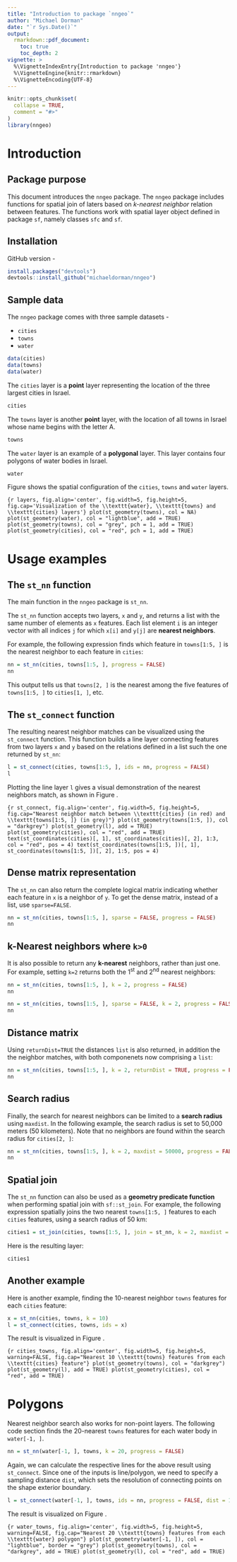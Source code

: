 ```yaml
---
title: "Introduction to package `nngeo`"
author: "Michael Dorman"
date: "`r Sys.Date()`"
output: 
  rmarkdown::pdf_document:
    toc: true
    toc_depth: 2
vignette: >
  %\VignetteIndexEntry{Introduction to package 'nngeo'}
  %\VignetteEngine{knitr::rmarkdown}
  %\VignetteEncoding{UTF-8}
---
```


```r
knitr::opts_chunk$set(
  collapse = TRUE,
  comment = "#>"
)
library(nngeo)
```

# Introduction

## Package purpose

This document introduces the `nngeo` package. The `nngeo` package includes functions for spatial join of laters based on *k-nearest neighbor* relation between features. The functions work with spatial layer object defined in package `sf`, namely classes `sfc` and `sf`. 

## Installation

GitHub version -

``` r
install.packages("devtools")
devtools::install_github("michaeldorman/nngeo")
```

## Sample data

The `nngeo` package comes with three sample datasets - 

* `cities`
* `towns`
* `water`

```r
data(cities)
data(towns)
data(water)
```

The `cities` layer is a **point** layer representing the location of the three largest cities in Israel. 

```r
cities
```

The `towns` layer is another **point** layer, with the location of all towns in Israel whose name begins with the letter A. 

```r
towns
```

The `water` layer is an example of a **polygonal** layer. This layer contains four polygons of water bodies in Israel.

```r
water
```

Figure \ref{fig:layers} shows the spatial configuration of the `cities`, `towns` and `water` layers.

```{r layers, fig.align='center', fig.width=5, fig.height=5, fig.cap='Visualization of the \\texttt{water}, \\texttt{towns} and \\texttt{cities} layers'}
plot(st_geometry(towns), col = NA)
plot(st_geometry(water), col = "lightblue", add = TRUE)
plot(st_geometry(towns), col = "grey", pch = 1, add = TRUE)
plot(st_geometry(cities), col = "red", pch = 1, add = TRUE)
```

# Usage examples

## The `st_nn` function

The main function in the `nngeo` package is `st_nn`. 

The `st_nn` function accepts two layers, `x` and `y`, and returns a list with the same number of elements as `x` features. Each list element `i` is an integer vector with all indices `j` for which `x[i]` and `y[j]` are **nearest neighbors**. 

For example, the following expression finds which feature in `towns[1:5, ]` is the nearest neighbor to each feature in `cities`:

```r
nn = st_nn(cities, towns[1:5, ], progress = FALSE)
nn
```

This output tells us that `towns[2, ]` is the nearest among the five features of `towns[1:5, ]` to `cities[1, ]`, etc.

## The `st_connect` function

The resulting nearest neighbor matches can be visualized using the `st_connect` function. This function builds a line layer connecting features from two layers `x` and `y` based on the relations defined in a list such the one returned by `st_nn`:

```r
l = st_connect(cities, towns[1:5, ], ids = nn, progress = FALSE)
l
```

Plotting the line layer `l` gives a visual demonstration of the nearest neighbors match, as shown in Figure \ref{fig:st_connect}.

```{r st_connect, fig.align='center', fig.width=5, fig.height=5, fig.cap="Nearest neighbor match between \\texttt{cities} (in red) and \\texttt{towns[1:5, ]} (in grey)"}
plot(st_geometry(towns[1:5, ]), col = "darkgrey")
plot(st_geometry(l), add = TRUE)
plot(st_geometry(cities), col = "red", add = TRUE)
text(st_coordinates(cities)[, 1], st_coordinates(cities)[, 2], 1:3, col = "red", pos = 4)
text(st_coordinates(towns[1:5, ])[, 1], st_coordinates(towns[1:5, ])[, 2], 1:5, pos = 4)
```

## Dense matrix representation

The `st_nn` can also return the complete logical matrix indicating whether each feature in `x` is a neighbor of `y`. To get the dense matrix, instead of a list, use `sparse=FALSE`.

```r
nn = st_nn(cities, towns[1:5, ], sparse = FALSE, progress = FALSE)
nn
```

## k-Nearest neighbors where `k>0`

It is also possible to return any **k-nearest** neighbors, rather than just one. For example, setting `k=2` returns both the 1^st^ and 2^nd^ nearest neighbors:

```r
nn = st_nn(cities, towns[1:5, ], k = 2, progress = FALSE)
nn
```

```r
nn = st_nn(cities, towns[1:5, ], sparse = FALSE, k = 2, progress = FALSE)
nn
```

## Distance matrix

Using `returnDist=TRUE` the distances `list` is also returned, in addition the the neighbor matches, with both componenets now comprising a `list`:

```r
nn = st_nn(cities, towns[1:5, ], k = 2, returnDist = TRUE, progress = FALSE)
nn
```

## Search radius

Finally, the search for nearest neighbors can be limited to a **search radius** using `maxdist`. In the following example, the search radius is set to 50,000 meters (50 kilometers). Note that no neighbors are found within the search radius for `cities[2, ]`:

```r
nn = st_nn(cities, towns[1:5, ], k = 2, maxdist = 50000, progress = FALSE)
nn
```

## Spatial join

The `st_nn` function can also be used as a **geometry predicate function** when performing spatial join with `sf::st_join`. For example, the following expression spatially joins the two nearest `towns[1:5, ]` features to each `cities` features, using a search radius of 50 km:

```r
cities1 = st_join(cities, towns[1:5, ], join = st_nn, k = 2, maxdist = 50000)
```

Here is the resulting layer:

```r
cities1
```

## Another example

Here is another example, finding the 10-nearest neighbor `towns` features for each `cities` feature:

```r
x = st_nn(cities, towns, k = 10)
l = st_connect(cities, towns, ids = x)
```

The result is visualized in Figure \ref{fig:cities_towns}. 

```{r cities_towns, fig.align='center', fig.width=5, fig.height=5, warning=FALSE, fig.cap="Nearest 10 \\texttt{towns} features from each \\texttt{cities} feature"}
plot(st_geometry(towns), col = "darkgrey")
plot(st_geometry(l), add = TRUE)
plot(st_geometry(cities), col = "red", add = TRUE)
```

# Polygons

Nearest neighbor search also works for non-point layers. The following code section finds the 20-nearest `towns` features for each water body in `water[-1, ]`. 

```r
nn = st_nn(water[-1, ], towns, k = 20, progress = FALSE)
```

Again, we can calculate the respective lines for the above result using `st_connect`. Since one of the inputs is line/polygon, we need to specify a sampling distance `dist`, which sets the resolution of connecting points on the shape exterior boundary. 

```r
l = st_connect(water[-1, ], towns, ids = nn, progress = FALSE, dist = 100)
```

The result is visualized on Figure \ref{fig:water_towns}.

```{r water_towns, fig.align='center', fig.width=5, fig.height=5, warning=FALSE, fig.cap="Nearest 20 \\texttt{towns} features from each \\texttt{water} polygon"}
plot(st_geometry(water[-1, ]), col = "lightblue", border = "grey")
plot(st_geometry(towns), col = "darkgrey", add = TRUE)
plot(st_geometry(l), col = "red", add = TRUE)
```




















